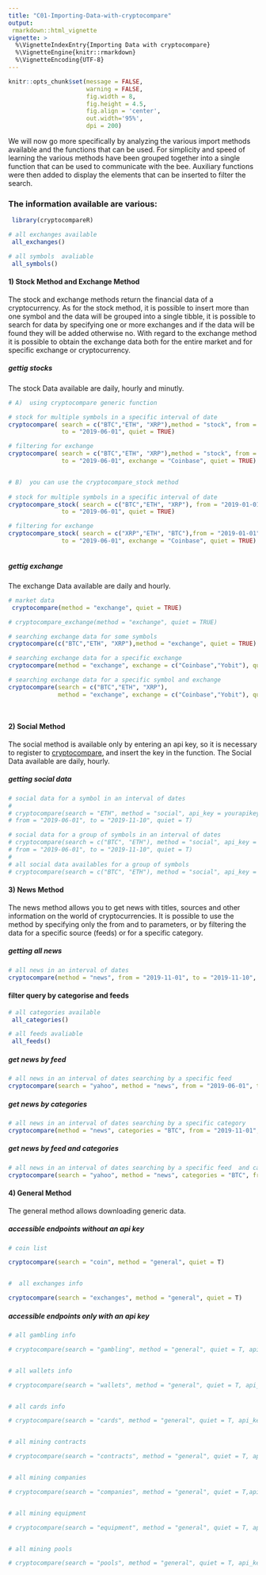 ```yaml
---
title: "C01-Importing-Data-with-cryptocompare"
output: 
 rmarkdown::html_vignette
vignette: >
  %\VignetteIndexEntry{Importing Data with cryptocompare}
  %\VignetteEngine{knitr::rmarkdown}
  %\VignetteEncoding{UTF-8}
---
```


```r
knitr::opts_chunk$set(message = FALSE,
                      warning = FALSE,
                      fig.width = 8, 
                      fig.height = 4.5,
                      fig.align = 'center',
                      out.width='95%', 
                      dpi = 200)

```

We will now go more specifically by analyzing the various import methods available and the functions that can be used. For simplicity and speed of learning the various methods have been grouped together into a single function that can be used to communicate with the bee. Auxiliary functions were then added to display the elements that can be inserted to filter the search.

### The information available are various:
```r
 library(cryptocompareR)

# all exchanges available 
 all_exchanges()

# all symbols  avaliable 
 all_symbols()

```



#### 1) Stock Method and Exchange Method 

The stock and exchange methods return the financial data of a cryptocurrency. As for the stock method, it is possible to insert more than one symbol and the data will be grouped into a single tibble, it is possible to search for data by specifying one or more exchanges and if the data will be found they will be added otherwise no.
With regard to the exchange method it is possible to obtain the exchange data both for the entire market and for specific exchange or cryptocurrency.

##### gettig stocks 
The stock Data available are daily, hourly and minutly.

```r

# A)  using cryptocompare generic function

# stock for multiple symbols in a specific interval of date 
cryptocompare( search = c("BTC","ETH", "XRP"),method = "stock", from = "2019-01-01",
               to = "2019-06-01", quiet = TRUE)

# filtering for exchange 
cryptocompare( search = c("BTC","ETH", "XRP"),method = "stock", from = "2019-01-01",
               to = "2019-06-01", exchange = "Coinbase", quiet = TRUE)


# B)  you can use the cryptocompare_stock method 
 
# stock for multiple symbols in a specific interval of date 
cryptocompare_stock( search = c("BTC","ETH", "XRP"), from = "2019-01-01",
               to = "2019-06-01", quiet = TRUE)

# filtering for exchange 
cryptocompare_stock( search = c("XRP","ETH", "BTC"),from = "2019-01-01",
               to = "2019-06-01", exchange = "Coinbase", quiet = TRUE)



```

##### gettig exchange 
The exchange Data available are daily and hourly.

```r

# market data 
 cryptocompare(method = "exchange", quiet = TRUE)

# cryptocompare_exchange(method = "exchange", quiet = TRUE)

# searching exchange data for some symbols 
cryptocompare(c("BTC","ETH", "XRP"),method = "exchange", quiet = TRUE)

# searching exchange data for a specific exchange 
cryptocompare(method = "exchange", exchange = c("Coinbase","Yobit"), quiet = TRUE)

# searching exchange data for a specific symbol and exchange 
cryptocompare(search = c("BTC","ETH", "XRP"),
              method = "exchange", exchange = c("Coinbase","Yobit"), quiet = TRUE)




```


#### 2) Social Method  
The social method is available only by entering an api key, so it is necessary to register to 
[cryptocompare](https://www.cryptocompare.com), and insert the key in the function.
The Social Data available are daily, hourly. 

##### getting social data 

```r

# social data for a symbol in an interval of dates 
# 
# cryptocompare(search = "ETH", method = "social", api_key = yourapikey, 
# from = "2019-06-01", to = "2019-11-10", quiet = T)

# social data for a group of symbols in an interval of dates 
# cryptocompare(search = c("BTC", "ETH"), method = "social", api_key = yourapikey, 
# from = "2019-06-01", to = "2019-11-10", quiet = T)
# 
# all social data availables for a group of symbols 
# cryptocompare(search = c("BTC", "ETH"), method = "social", api_key = yourapikey, quiet = T)
```

#### 3) News Method
The news method allows you to get news with titles, sources and other information on the world of cryptocurrencies. It is possible to use the method by specifying only the from and to parameters, or by filtering the data for a specific source (feeds) or for a specific category.


##### getting all news 

```r

# all news in an interval of dates 
cryptocompare(method = "news", from = "2019-11-01", to = "2019-11-10", quiet = T)

```

#### filter query by categorise and feeds 
```r

# all categories available 
 all_categories()

# all feeds avaliable 
 all_feeds()

```



##### get news by feed 

```r

# all news in an interval of dates searching by a specific feed   
cryptocompare(search = "yahoo", method = "news", from = "2019-06-01", to = "2019-11-10", quiet = T)

```

##### get news by categories 

```r
# all news in an interval of dates searching by a specific category 
cryptocompare(method = "news", categories = "BTC", from = "2019-11-01", to = "2019-11-10", quiet = T)

```

##### get news by feed and categories 

```r
# all news in an interval of dates searching by a specific feed  and categories 
cryptocompare(search = "yahoo", method = "news", categories = "BTC", from = "2019-06-01", to = "2019-11-10", quiet = T)
```


#### 4) General Method  

The general method allows downloading generic data.


##### accessible endpoints without an api key 
```r
# coin list 

cryptocompare(search = "coin", method = "general", quiet = T)


#  all exchanges info 

cryptocompare(search = "exchanges", method = "general", quiet = T)


```


##### accessible endpoints only with an api key 
```r

# all gambling info 

# cryptocompare(search = "gambling", method = "general", quiet = T, api_key = yourapikey)


# all wallets info 

# cryptocompare(search = "wallets", method = "general", quiet = T, api_key = yourapikey)


# all cards info 

# cryptocompare(search = "cards", method = "general", quiet = T, api_key = yourapikey)


# all mining contracts 

# cryptocompare(search = "contracts", method = "general", quiet = T, api_key = yourapikey)


# all mining companies 

# cryptocompare(search = "companies", method = "general", quiet = T,api_key = yourapikey)


# all mining equipment 

# cryptocompare(search = "equipment", method = "general", quiet = T, api_key = yourapikey)


# all mining pools

# cryptocompare(search = "pools", method = "general", quiet = T, api_key = yourapikey)



```


